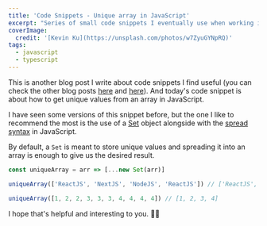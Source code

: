 ```yaml
---
title: 'Code Snippets - Unique array in JavaScript'
excerpt: "Series of small code snippets I eventually use when working in some of my projects. And today's code snippet is about how get unique values from an array in JavaScript."
coverImage:
  credit: '[Kevin Ku](https://unsplash.com/photos/w7ZyuGYNpRQ)'
tags:
  - javascript
  - typescript
---
```


This is another blog post I write about code snippets I find useful (you can check the other blog posts [here](/blog/code-snippets-pre-populate-an-array-in-javascript) and [here](/blog/code-snippets-uniqueid)).
And today's code snippet is about how to get unique values from an array in JavaScript.

I have seen some versions of this snippet before, but the one I like to recommend the most is the use of a [Set](https://developer.mozilla.org/en-US/docs/Web/JavaScript/Reference/Global_Objects/Set) object alongside with the [spread syntax](https://developer.mozilla.org/en-US/docs/Web/JavaScript/Reference/Operators/Spread_syntax) in JavaScript.

By default, a `Set` is meant to store unique values and spreading it into an array is enough to give us the desired result.


```ts
const uniqueArray = arr => [...new Set(arr)]

uniqueArray(['ReactJS', 'NextJS', 'NodeJS', 'ReactJS']) // ['ReactJS', 'NextJS', 'NodeJS']

uniqueArray([1, 2, 2, 3, 3, 3, 4, 4, 4, 4]) // [1, 2, 3, 4]
```

I hope that's helpful and interesting to you. 👋🏼
